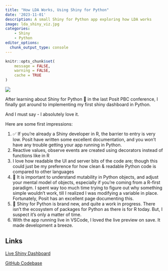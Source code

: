 ```yaml
---
title: "How LDA Works, Using Shiny for Python"
date: '2023-11-01'
description: A small Shiny for Python app exploring how LDA works
image: lda_shiny_viz.jpg
categories:
    - Shiny
    - Python
editor_options: 
  chunk_output_type: console
---
```


```r
knitr::opts_chunk$set(
	message = FALSE,
	warning = FALSE,
	cache = TRUE
)
```

![](lda_shiny_viz.jpg)

After learning about Shiny for Python 🐍 in the last Posit PBC conference, I finally got around to implementing my first shiny dashboard in Python.

And I must say - I absolutely love it.

Here are some first impressions:

1. ✅ If you're already a Shiny developer in R, the barrier to entry is very low. Posit have written some excellent documentation, and you won't have any trouble getting your app running in Python.
1. Reactive values, observe events are created using decorators instead of functions like in R
1. I love how readable the UI and server bits of the code are; though this could just be my preference for how clean & readable Python code is compared to other languages
1. 📛 It is important to understand mutability in Python objects, and adjust your mental model of objects, especially if you're coming from a R-first paradigm. I spent way too much time trying to figure out why something simple wouldn't work, till I realized I was modifying a variable in place. Fortunately, Posit has an excellent page documenting this.
1. 🚸 Shiny for Python is brand new, and quite a work in progress. There isn't the ecosystem of packages for Python as there is for R today. But, I suspect it's only a matter of time.
1. With the app running live in VSCode, I loved the live preview on save. It made development a breeze.

## Links

[Live Shiny Dashboard](https://rsangole.shinyapps.io/LDA_Visual/)

[GitHub Codebase](https://github.com/rsangole/shiny-python-lda/tree/main)